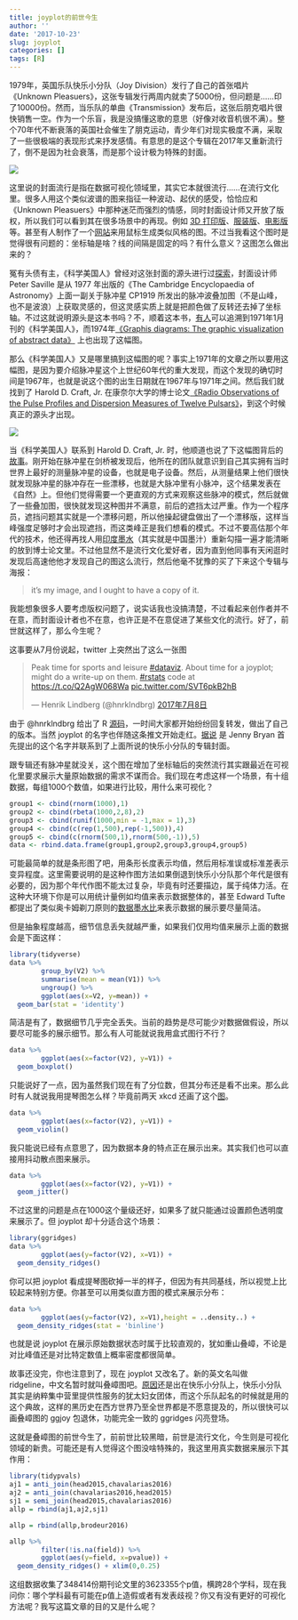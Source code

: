 ```yaml
---
title: joyplot的前世今生
author: ''
date: '2017-10-23'
slug: joyplot
categories: []
tags: [R]
---
```


1979年，英国乐队快乐小分队（Joy Division）发行了自己的首张唱片《Unknown Pleasuers》，这张专辑发行两周内就卖了5000份，但问题是……印了10000份。然而，当乐队的单曲《Transmission》发布后，这张后朋克唱片很快销售一空。作为一个乐盲，我是没搞懂这歌的意思（好像对收音机很不满）。整个70年代不断衰落的英国社会催生了朋克运动，青少年们对现实极度不满，采取了一些很极端的表现形式来抒发感情。有意思的是这个专辑在2017年又重新流行了，倒不是因为社会衰落，而是那个设计极为特殊的封面。

![](https://yufree.cn/images/up.jpeg)

这里说的封面流行是指在数据可视化领域里，其实它本就很流行……在流行文化里。很多人用这个类似波谱的图来指征一种波动、起伏的感受，恰恰应和《Unknown Pleasuers》中那种迷茫而强烈的情感，同时封面设计师又开放了版权，所以我们可以看到其在很多场景中的再现。例如 [3D 打印版](http://i.document.m05.de/2013/05/23/joy-divisions-unknown-pleasures-printed-in-3d/)、[服装版](http://www.virgula.com.br/musica/no-aniversario-de-ian-curtis-relembramos-as-mil-e-uma-faces-da-capa-de-unknown-pleasures/#img=3&galleryId=995918)、[电影版](https://thetab.com/uk/bristol/2016/02/13/survive-waking-strangers-bed-valentines-day-23604)等。甚至有人制作了一个[网站](https://garrettdreyfus.github.io/unknownpleasures/)来用鼠标生成类似风格的图。不过当我看这个图时是觉得很有问题的：坐标轴是啥？线的间隔是固定的吗？有什么意义？这图怎么做出来的？

冤有头债有主，《科学美国人》曾经对这张封面的源头进行过[探索](https://blogs.scientificamerican.com/sa-visual/pop-culture-pulsar-origin-story-of-joy-division-s-unknown-pleasures-album-cover-video/)，封面设计师 Peter Saville 是从 1977 年出版的《The Cambridge Encyclopaedia of Astronomy》上面一副关于脉冲星 CP1919 所发出的脉冲波叠加图（不是山峰，也不是波浪）上获取灵感的，但这灵感实质上就是把颜色做了反转还去掉了坐标轴。不过这就说明源头是这本书吗？不，顺着这本书，[有人](https://adamcap.com/2011/05/19/history-of-joy-division-unknown-pleasures-album-art/)可以追溯到1971年1月刊的《科学美国人》，而1974年[《Graphis diagrams: The graphic visualization of abstract data》](https://www.amazon.com/gp/product/3857094109/ref=as_li_ss_tl?ie=UTF8&tag=adamcapr-20&linkCode=as2&camp=217145&creative=399349&creativeASIN=3857094109) 上也出现了这幅图。

那么《科学美国人》又是哪里搞到这幅图的呢？事实上1971年的文章之所以要用这幅图，是因为要介绍脉冲星这个上世纪60年代的重大发现，而这个发现的确切时间是1967年，也就是说这个图的出生日期就在1967年与1971年之间。然后我们就找到了 Harold D. Craft, Jr. 在康奈尔大学的博士论文[《Radio Observations of the Pulse Profiles and Dispersion Measures of Twelve Pulsars》](https://catalog.library.cornell.edu/cgi-bin/Pwebrecon.cgi?BBID=37866&DB=local)，到这个时候真正的源头才出现。

![](https://yufree.cn/images/or.png)

当《科学美国人》联系到 Harold D. Craft, Jr. 时，他顺道也说了下这幅图背后的[故事](https://blogs.scientificamerican.com/sa-visual/pop-culture-pulsar-origin-story-of-joy-division-s-unknown-pleasures-album-cover-video/)。刚开始在脉冲星在剑桥被发现后，他所在的团队就意识到自己其实拥有当时世界上最好的测量脉冲星的设备，也就是电子设备。然后，从测量结果上他们很快就发现脉冲星的脉冲存在一些漂移，也就是大脉冲里有小脉冲，这个结果发表在《自然》上。但他们觉得需要一个更直观的方式来观察这些脉冲的模式，然后就做了一些叠加图，很快就发现这种图并不满意，前后的遮挡太过严重。作为一个程序员，遮挡问题其实就是一个漂移问题，所以他操起键盘做出了一个漂移版，这样当峰强度足够时才会出现遮挡，而这类峰正是我们想看的模式。不过不要高估那个年代的技术，他还得再找人用[印度墨水](https://en.wikipedia.org/wiki/India_ink)（其实就是中国墨汁）重新勾描一遍才能清晰的放到博士论文里。不过他显然不是流行文化爱好者，因为直到他同事有天闲逛时发现后高速他他才发现自己的图这么流行，然后他毫不犹豫的买了下来这个专辑与海报：

> it’s my image, and I ought to have a copy of it.

我能想象很多人要考虑版权问题了，说实话我也没搞清楚，不过看起来创作者并不在意，而封面设计者也不在意，也许正是不在意促进了某些文化的流行。好了，前世就这样了，那么今生呢？

这事要从7月份说起，twitter 上突然出了这么一张图

<blockquote class="twitter-tweet" data-lang="zh-cn"><p lang="en" dir="ltr">Peak time for sports and leisure <a href="https://twitter.com/hashtag/dataviz?src=hash&amp;ref_src=twsrc%5Etfw">#dataviz</a>. About time for a joyplot; might do a write-up on them. <a href="https://twitter.com/hashtag/rstats?src=hash&amp;ref_src=twsrc%5Etfw">#rstats</a> code at <a href="https://t.co/Q2AgW068Wa">https://t.co/Q2AgW068Wa</a> <a href="https://t.co/SVT6pkB2hB">pic.twitter.com/SVT6pkB2hB</a></p>&mdash; Henrik Lindberg (@hnrklndbrg) <a href="https://twitter.com/hnrklndbrg/status/883675698300420098?ref_src=twsrc%5Etfw">2017年7月8日</a></blockquote>
<script async src="https://platform.twitter.com/widgets.js" charset="utf-8"></script>

由于 @hnrklndbrg 给出了 R [源码](https://github.com/halhen/viz-pub/blob/master/sports-time-of-day/2_gen_chart.R)，一时间大家都开始纷纷回复转发，做出了自己的版本。当然 joyplot 的名字也伴随这条推文开始走红。[据说](http://blog.revolutionanalytics.com/2017/07/joyplots.html) 是 Jenny Bryan 首先提出的这个名字并联系到了上面所说的快乐小分队的专辑封面。

跟专辑还有脉冲星就没关，这个图在增加了坐标轴后的突然流行其实跟最近在可视化里要求展示大量原始数据的需求不谋而合。我们现在考虑这样一个场景，有十组数据，每组1000个数值，如果进行比较，用什么来可视化？

```r
group1 <- cbind(rnorm(1000),1)
group2 <- cbind(rbeta(1000,2,8),2)
group3 <- cbind(runif(1000,min = -1,max = 1),3)
group4 <- cbind(c(rep(1,500),rep(-1,500)),4)
group5 <- cbind(c(rnorm(500,1),rnorm(500,-1)),5)
data <- rbind.data.frame(group1,group2,group3,group4,group5)
```

可能最简单的就是条形图了吧，用条形长度表示均值，然后用标准误或标准差表示变异程度。这里需要说明的是这种作图方法如果倒退到快乐小分队那个年代是很有必要的，因为那个年代作图不能太过复杂，毕竟有时还要描边，属于纯体力活。在这种大环境下你是可以用统计量例如均值来表示数据整体的，甚至 Edward Tufte 都提出了类似奥卡姆剃刀原则的[数据墨水比](http://www.infovis-wiki.net/index.php/Data-Ink_Ratio)来表示数据的展示要尽量简洁。

但是抽象程度越高，细节信息丢失就越严重，如果我们仅用均值来展示上面的数据会是下面这样：

```r
library(tidyverse)
data %>%
        group_by(V2) %>%
        summarise(mean = mean(V1)) %>%
        ungroup() %>%
        ggplot(aes(x=V2, y=mean)) +
  geom_bar(stat = 'identity')
```

简洁是有了，数据细节几乎完全丢失。当前的趋势是尽可能少对数据做假设，所以要尽可能多的展示细节。那么有人可能就说我用盒式图行不行？

```r
data %>%
        ggplot(aes(x=factor(V2), y=V1)) +
  geom_boxplot()
```

只能说好了一点，因为虽然我们现在有了分位数，但其分布还是看不出来。那么此时有人就说我用提琴图怎么样？毕竟前两天 xkcd 还画了这个[图](https://xkcd.com/1967/)。

```r
data %>%
        ggplot(aes(x=factor(V2), y=V1)) +
  geom_violin()
```

我只能说已经有点意思了，因为数据本身的特点正在展示出来。其实我们也可以直接用抖动散点图来展示。

```r
data %>%
        ggplot(aes(x=factor(V2), y=V1)) +
  geom_jitter()
```

不过这里的问题是点在1000这个量级还好，如果多了就只能通过设置颜色透明度来展示了。但 joyplot 却十分适合这个场景：

```r
library(ggridges)
data %>%
        ggplot(aes(y=factor(V2), x=V1)) +
  geom_density_ridges()
```

你可以把 joyplot 看成提琴图砍掉一半的样子，但因为有共同基线，所以视觉上比较起来特别方便。你甚至可以用类似直方图的模式来展示分布：

```r
data %>%
        ggplot(aes(y=factor(V2), x=V1),height = ..density..) +
  geom_density_ridges(stat = 'binline')
```

也就是说 joyplot 在展示原始数据状态时属于比较直观的，犹如重山叠嶂，不论是对比峰值还是对比特定数值上概率密度都很简单。

故事还没完，你也注意到了，现在 joyplot 又改名了。新的英文名叫做 ridgeline，中文名暂时就叫叠嶂图吧。[原因](http://serialmentor.com/blog/2017/9/15/goodbye-joyplots)还是出在快乐小分队上，快乐小分队其实是纳粹集中营里提供性服务的犹太妇女团体，而这个乐队起名的时候就是用的这个典故，这样的黑历史在西方世界乃至全世界都是不愿意提及的，所以很快可以画叠嶂图的 ggjoy 包退休，功能完全一致的 ggridges 闪亮登场。

这就是叠嶂图的前世今生了，前前世比较黑暗，前世是流行文化，今生则是可视化领域的新贵。可能还是有人觉得这个图没啥特殊的，我这里用真实数据来展示下其作用：

```r
library(tidypvals)
aj1 = anti_join(head2015,chavalarias2016)
aj2 = anti_join(chavalarias2016,head2015)
sj1 = semi_join(head2015,chavalarias2016)
allp = rbind(aj1,aj2,sj1)

allp = rbind(allp,brodeur2016)

allp %>% 
        filter(!is.na(field)) %>%
        ggplot(aes(y=field, x=pvalue)) +
  geom_density_ridges() + xlim(0,0.25)
```

这组数据收集了348414份期刊论文里的3623355个p值，横跨28个学科，现在我问你：哪个学科最有可能在p值上造假或者有发表歧视？你又有没有更好的可视化方法呢？我写这篇文章的目的又是什么呢？